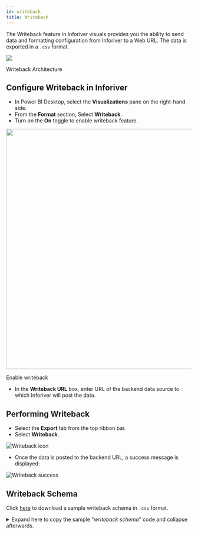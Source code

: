 ```yaml
---
id: writeback
title: Writeback
---
```



The Writeback feature in Inforiver visuals provides you the ability to send data and formatting configuration from Inforiver to a Web URL.
The data is exported in a `.csv` format.

<div class="center">
    <Zoom>
        <img src={useBaseUrl('img/writeback-arch.png')}/>
    </Zoom>
        <p>Writeback Architecture</p>
</div>

## Configure Writeback in Inforiver

* In Power BI Desktop, select the **Visualizations** pane on the right-hand side.
* From the **Format** section, Select **Writeback**.
* Turn on the **On** toggle to enable writeback feature.

<div style={{ textAlign: "center" }}>
    <Zoom>
    <img
    height="650"
    src={useBaseUrl('img/writeback-on.png')}
    />
    </Zoom>
    <div class="center"><p>Enable writeback</p></div>
</div>

* In the **Writeback URL** box, enter URL of the backend data source to which Inforiver will post the data.

## Performing Writeback

* Select the **Export** tab from the top ribbon bar.
* Select **Writeback**.

<div class="center">
    <Zoom>
    <img
    alt="Writeback icon"
    src={useBaseUrl('img/writeback-enabled.png')}
    />
    </Zoom>
</div>

* Once the data is posted to the backend URL, a success message is displayed:

<div class="center">
    <Zoom>
    <img
    alt="Writeback success"
    src={useBaseUrl('img/writeback-success.png')}
    />
    </Zoom>
</div>

## Writeback Schema

Click [here](./assets/writeback.csv) to download a sample writeback schema in `.csv` format.

<details>
<summary>
Expand here to copy the sample "<i>writeback schema</i>" code and collapse afterwards.
</summary>

```csv
location,Grand Total__SUM - male_smoker,Grand Total__female_smoker,Grand Total__male_smoker,Grand Total__SUM,Grand Total__Sum,Grand Total__AVERAGE,Grand Total__Average,Grand Total__AVERAGEEXZERO,Grand Total__AVERAGEEXNEG,Grand Total__AVERAGEEXZERONEG,Grand Total__COUNTIF
United States,28829006736,37130552856,65959559592,65959559592,32979779796,32979779796,-4150773060,28829006736,,NaN,28829006736,37130552856,65959559592,65959559592,32979779796,32979779796,-4150773060,28829006736,,NaN
Russia,15264452808,38030666130,53295118938,53295118938,26647559469,26647559469,-11383106661,15264452808,,NaN,15264452808,38030666130,53295118938,53295118938,26647559469,26647559469,-11383106661,15264452808,,NaN
China,12470301312,317664514392,330134815704,330134815704,165067407852,165067407852,-152597106540,12470301312,,NaN,12470301312,317664514392,330134815704,330134815704,165067407852,165067407852,-152597106540,12470301312,,NaN
India,11746597184,127357844544,139104441728,139104441728,69552220864,69552220864,-57805623680,11746597184,,NaN,11746597184,127357844544,139104441728,139104441728,69552220864,69552220864,-57805623680,11746597184,,NaN
Trial Region,1000,1000,2000,2000,1000,1000,0,1000,,NaN,1000,1000,2000,2000,1000,1000,0,1000,,NaN
Germany,10655809472,12507351186,23163160658,23163160658,11581580329,11581580329,-925770857,10655809472,,NaN,10655809472,12507351186,23163160658,23163160658,11581580329,11581580329,-925770857,10655809472,,NaN
France,9312654116,11014301958,20326956074,20326956074,10163478037,10163478037,-850823921,9312654116,,NaN,9312654116,11014301958,20326956074,20326956074,10163478037,10163478037,-850823921,9312654116,,NaN
Brazil,9038238500,16018264414,25056502914,25056502914,12528251457,12528251457,-3490012957,9038238500,,NaN,9038238500,16018264414,25056502914,25056502914,12528251457,12528251457,-3490012957,9038238500,,NaN
Japan,6459405528,19435890096,25895295624,25895295624,12947647812,12947647812,-6488242284,6459405528,,NaN,6459405528,19435890096,25895295624,25895295624,12947647812,12947647812,-6488242284,6459405528,,NaN
United Kingdom,6069008847,7495225821,13564234668,13564234668,6782117334,6782117334,-713108487,6069008847,,NaN,6069008847,7495225821,13564234668,13564234668,6782117334,6782117334,-713108487,6069008847,,NaN
Spain,5713621706,6547726892,12261348598,12261348598,6130674299,6130674299,-417052593,5713621706,,NaN,5713621706,6547726892,12261348598,12261348598,6130674299,6130674299,-417052593,5713621706,,NaN
Italy,5351234574,7513349436,12864584010,12864584010,6432292005,6432292005,-1081057431,5351234574,,NaN,5351234574,7513349436,12864584010,12864584010,6432292005,6432292005,-1081057431,5351234574,,NaN
Turkey,4839965856,14107986299,18947952155,18947952155,9473976077.5,9473976077.5,-4634010221.5,4839965856,,NaN,4839965856,14107986299,18947952155,18947952155,9473976077.5,9473976077.5,-4634010221.5,4839965856,,NaN
Mexico,4243563720,13161197493,17404761213,17404761213,8702380606.5,8702380606.5,-4458816886.5,4243563720,,NaN,4243563720,13161197493,17404761213,17404761213,8702380606.5,8702380606.5,-4458816886.5,4243563720,,NaN
Philippines,3829201600,20029669184,23858870784,23858870784,11929435392,11929435392,-8100233792,3829201600,,NaN,3829201600,20029669184,23858870784,23858870784,11929435392,11929435392,-8100233792,3829201600,,NaN
Poland,3650759226,5186271564,8837030790,8837030790,4418515395,4418515395,-767756169,3650759226,,NaN,3650759226,5186271564,8837030790,8837030790,4418515395,4418515395,-767756169,3650759226,,NaN
Argentina,3492458532,5971672710,9464131242,9464131242,4732065621,4732065621,-1239607089,3492458532,,NaN,3492458532,5971672710,9464131242,9464131242,4732065621,4732065621,-1239607089,3492458532,,NaN
Indonesia,3186002976,86591014016,89777016992,89777016992,44888508496,44888508496,-41702505520,3186002976,,NaN,3186002976,86591014016,89777016992,89777016992,44888508496,44888508496,-41702505520,3186002976,,NaN
Chile,2772003032,3363688248,6135691280,6135691280,3067845640,3067845640,-295842608,2772003032,,NaN,2772003032,3363688248,6135691280,6135691280,3067845640,3067845640,-295842608,2772003032,,NaN
Pakistan,2610063670,34210478670,36820542340,36820542340,18410271170,18410271170,-15800207500,2610063670,,NaN,2610063670,34210478670,36820542340,36820542340,18410271170,18410271170,-15800207500,2610063670,,NaN
Ukraine,2450183655,8602867830,11053051485,11053051485,5526525742.5,5526525742.5,-3076342087.5,2450183655,,NaN,2450183655,8602867830,11053051485,11053051485,5526525742.5,5526525742.5,-3076342087.5,2450183655,,NaN
South Africa,2113761760,8663813400,10777575160,10777575160,5388787580,5388787580,-3275025820,2113761760,,NaN,2113761760,8663813400,10777575160,10777575160,5388787580,5388787580,-3275025820,2113761760,,NaN
Canada,2047134668,2831869496,4879004164,4879004164,2439502082,2439502082,-392367414,2047134668,,NaN,2047134668,2831869496,4879004164,4879004164,2439502082,2439502082,-392367414,2047134668,,NaN
Romania,1854685609,3004752780,4859438389,4859438389,2429719194.5,2429719194.5,-575033585.5,1854685609,,NaN,1854685609,3004752780,4859438389,4859438389,2429719194.5,2429719194.5,-575033585.5,1854685609,,NaN
Netherlands,1755981780,1964684400,3720666180,3720666180,1860333090,1860333090,-104351310,1755981780,,NaN,1755981780,1964684400,3720666180,3720666180,1860333090,1860333090,-104351310,1755981780,,NaN
Greece,1549001719,2281815369,3830817088,3830817088,1915408544,1915408544,-366406825,1549001719,,NaN,1549001719,2281815369,3830817088,3830817088,1915408544,1915408544,-366406825,1549001719,,NaN
Australia,1498373220,1901780960,3400154180,3400154180,1700077090,1700077090,-201703870,1498373220,,NaN,1498373220,1901780960,3400154180,3400154180,1700077090,1700077090,-201703870,1498373220,,NaN
South Korea,1452660873,9582876872,11035537745,11035537745,5517768872.5,5517768872.5,-4065107999.5,1452660873,,NaN,1452660873,9582876872,11035537745,11035537745,5517768872.5,5517768872.5,-4065107999.5,1452660873,,NaN
Czechia,1362022080,1710342180,3072364260,3072364260,1536182130,1536182130,-174160050,1362022080,,NaN,1362022080,1710342180,3072364260,3072364260,1536182130,1536182130,-174160050,1362022080,,NaN
Myanmar,1340276447,7488528577,8828805024,8828805024,4414402512,4414402512,-3074126065,1340276447,,NaN,1340276447,7488528577,8828805024,8828805024,4414402512,4414402512,-3074126065,1340276447,,NaN
Belgium,1288684342,1612138577,2900822919,2900822919,1450411459.5,1450411459.5,-161727117.5,1288684342,,NaN,1288684342,1612138577,2900822919,2900822919,1450411459.5,1450411459.5,-161727117.5,1288684342,,NaN
Nepal,1253902641,4989211989,6243114630,6243114630,3121557315,3121557315,-1867654674,1253902641,,NaN,1253902641,4989211989,6243114630,6243114630,3121557315,3121557315,-1867654674,1253902641,,NaN
Serbia,1080005193,1151623608,2231628801,2231628801,1115814400.5,1115814400.5,-35809207.5,1080005193,,NaN,1080005193,1151623608,2231628801,2231628801,1115814400.5,1115814400.5,-35809207.5,1080005193,,NaN
Austria,1079399196,1174416716,2253815912,2253815912,1126907956,1126907956,-47508760,1079399196,,NaN,1079399196,1174416716,2253815912,2253815912,1126907956,1126907956,-47508760,1079399196,,NaN
Hungary,1071835236,1391786028,2463621264,2463621264,1231810632,1231810632,-159975396,1071835236,,NaN,1071835236,1391786028,2463621264,2463621264,1231810632,1231810632,-159975396,1071835236,,NaN
Colombia,985296352,2830105868,3815402220,3815402220,1907701110,1907701110,-922404758,985296352,,NaN,985296352,2830105868,3815402220,3815402220,1907701110,1907701110,-922404758,985296352,,NaN
Bulgaria,857507620,1264895100,2122402720,2122402720,1061201360,1061201360,-203693740,857507620,,NaN,857507620,1264895100,2122402720,2122402720,1061201360,1061201360,-203693740,857507620,,NaN
Yemen,854573798,3283361991,4137935789,4137935789,2068967894.5,2068967894.5,-1214394096.5,854573798,,NaN,854573798,3283361991,4137935789,4137935789,2068967894.5,2068967894.5,-1214394096.5,854573798,,NaN
Sweden,846803698,851307852,1698111550,1698111550,849055775,849055775,-2252077,846803698,,NaN,846803698,851307852,1698111550,1698111550,849055775,849055775,-2252077,846803698,,NaN
Papua New Guinea,836815298,1737727302,2574542600,2574542600,1287271300,1287271300,-450456002,836815298,,NaN,836815298,1737727302,2574542600,2574542600,1287271300,1287271300,-450456002,836815298,,NaN
Switzerland,825408368,1055500070,1880908438,1880908438,940454219,940454219,-115045851,825408368,,NaN,825408368,1055500070,1880908438,1880908438,940454219,940454219,-115045851,825408368,,NaN
Tanzania,792434058,6411512070,7203946128,7203946128,3601973064,3601973064,-2809539006,792434058,,NaN,792434058,6411512070,7203946128,7203946128,3601973064,3601973064,-2809539006,792434058,,NaN
Cuba,786361506,2451056916,3237418422,3237418422,1618709211,1618709211,-832347705,786361506,,NaN,786361506,2451056916,3237418422,3237418422,1618709211,1618709211,-832347705,786361506,,NaN
Lebanon,782154744,1183408830,1965563574,1965563574,982781787,982781787,-200627043,782154744,,NaN,782154744,1183408830,1965563574,1965563574,982781787,982781787,-200627043,782154744,,NaN
Peru,747010328,0,747010328,747010328,373505164,373505164,747010328,373505164,,NaN,747010328,0,747010328,747010328,373505164,373505164,747010328,373505164,,NaN
Portugal,699728523,1287844052,1987572575,1987572575,993786287.5,993786287.5,-294057764.5,699728523,,NaN,699728523,1287844052,1987572575,1987572575,993786287.5,993786287.5,-294057764.5,699728523,,NaN
Bangladesh,683461010,30550703910,31234164920,31234164920,15617082460,15617082460,-14933621450,683461010,,NaN,683461010,30550703910,31234164920,31234164920,15617082460,15617082460,-14933621450,683461010,,NaN
Mozambique,631234692,3601751472,4232986164,4232986164,2116493082,2116493082,-1485258390,631234692,,NaN,631234692,3601751472,4232986164,4232986164,2116493082,2116493082,-1485258390,631234692,,NaN
Thailand,628618800,12837053334,13465672134,13465672134,6732836067,6732836067,-6104217267,628618800,,NaN,628618800,12837053334,13465672134,13465672134,6732836067,6732836067,-6104217267,628618800,,NaN
Uganda,617412018,3032582559,3649994577,3649994577,1824997288.5,1824997288.5,-1207585270.5,617412018,,NaN,617412018,3032582559,3649994577,3649994577,1824997288.5,1824997288.5,-1207585270.5,617412018,,NaN
Croatia,594221154,691236844,1285457998,1285457998,642728999,642728999,-48507845,594221154,,NaN,594221154,691236844,1285457998,1285457998,642728999,642728999,-48507845,594221154,,NaN
Israel,569170931,1308354474,1877525405,1877525405,938762702.5,938762702.5,-369591771.5,569170931,,NaN,569170931,1308354474,1877525405,1877525405,938762702.5,938762702.5,-369591771.5,569170931,,NaN
Kazakhstan,532319445,3277568205,3809887650,3809887650,1904943825,1904943825,-1372624380,532319445,,NaN,532319445,3277568205,3809887650,3809887650,1904943825,1904943825,-1372624380,532319445,,NaN
Slovakia,519605336,848013420,1367618756,1367618756,683809378,683809378,-164204042,519605336,,NaN,519605336,848013420,1367618756,1367618756,683809378,683809378,-164204042,519605336,,NaN
Nigeria,518235122,9328228425,9846463547,9846463547,4923231773.5,4923231773.5,-4404996651.5,518235122,,NaN,518235122,9328228425,9846463547,9846463547,4923231773.5,4923231773.5,-4404996651.5,518235122,,NaN
Denmark,497463275,484575630,982038905,982038905,491019452.5,491019452.5,6443822.5,497463275,,NaN,497463275,484575630,982038905,982038905,491019452.5,491019452.5,6443822.5,497463275,,NaN
Ireland,474719674,530447852,1005167526,1005167526,502583763,502583763,-27864089,474719674,,NaN,474719674,530447852,1005167526,1005167526,502583763,502583763,-27864089,474719674,,NaN
Finland,455263999,562238698,1017502697,1017502697,508751348.5,508751348.5,-53487349.5,455263999,,NaN,455263999,562238698,1017502697,1017502697,508751348.5,508751348.5,-53487349.5,455263999,,NaN
Norway,448401586,473567134,921968720,921968720,460984360,460984360,-12582774,448401586,,NaN,448401586,473567134,921968720,921968720,460984360,460984360,-12582774,448401586,,NaN
Vietnam,442890630,20328676550,20771567180,20771567180,10385783590,10385783590,-9942892960,442890630,,NaN,442890630,20328676550,20771567180,20771567180,10385783590,10385783590,-9942892960,442890630,,NaN
Belarus,415723001,1825221403,2240944404,2240944404,1120472202,1120472202,-704749201,415723001,,NaN,415723001,1825221403,2240944404,2240944404,1120472202,1120472202,-704749201,415723001,,NaN
Bosnia and Herzegovina,409202878,646323937,1055526815,1055526815,527763407.5,527763407.5,-118560529.5,409202878,,NaN,409202878,646323937,1055526815,1055526815,527763407.5,527763407.5,-118560529.5,409202878,,NaN
Dominican Republic,384504024,864003150,1248507174,1248507174,624253587,624253587,-239749563,384504024,,NaN,384504024,864003150,1248507174,1248507174,624253587,624253587,-239749563,384504024,,NaN
Malawi,327428302,1838063511,2165491813,2165491813,1082745906.5,1082745906.5,-755317604.5,327428302,,NaN,327428302,1838063511,2165491813,2165491813,1082745906.5,1082745906.5,-755317604.5,327428302,,NaN
New Zealand,299036110,347528656,646564766,646564766,323282383,323282383,-24246273,299036110,,NaN,299036110,347528656,646564766,646564766,323282383,323282383,-24246273,299036110,,NaN
Iran,287592032,7585235564,7872827596,7872827596,3936413798,3936413798,-3648821766,287592032,,NaN,287592032,7585235564,7872827596,7872827596,3936413798,3936413798,-3648821766,287592032,,NaN
Sierra Leone,271664325,1274969565,1546633890,1546633890,773316945,773316945,-501652620,271664325,,NaN,271664325,1274969565,1546633890,1546633890,773316945,773316945,-501652620,271664325,,NaN
Kenya,265845472,4519370140,4785215612,4785215612,2392607806,2392607806,-2126762334,265845472,,NaN,265845472,4519370140,4785215612,4785215612,2392607806,2392607806,-2126762334,265845472,,NaN
Saudi Arabia,260686400,3678572352,3939258752,3939258752,1969629376,1969629376,-1708942976,260686400,,NaN,260686400,3678572352,3939258752,3939258752,1969629376,1969629376,-1708942976,260686400,,NaN
Rwanda,245936616,1098865456,1344802072,1344802072,672401036,672401036,-426464420,245936616,,NaN,245936616,1098865456,1344802072,1344802072,672401036,672401036,-426464420,245936616,,NaN
Lithuania,242376464,432408878,674785342,674785342,337392671,337392671,-95016207,242376464,,NaN,242376464,432408878,674785342,674785342,337392671,337392671,-95016207,242376464,,NaN
Zambia,227961200,1816334800,2044296000,2044296000,1022148000,1022148000,-794186800,227961200,,NaN,227961200,1816334800,2044296000,2044296000,1022148000,1022148000,-794186800,227961200,,NaN
Laos,209259704,1467683490,1676943194,1676943194,838471597,838471597,-629211893,209259704,,NaN,209259704,1467683490,1676943194,1676943194,838471597,838471597,-629211893,209259704,,NaN
Latvia,201838824,402100534,603939358,603939358,301969679,301969679,-100130855,201838824,,NaN,201838824,402100534,603939358,603939358,301969679,301969679,-100130855,201838824,,NaN
Uruguay,196960410,279965160,476925570,476925570,238462785,238462785,-41502375,196960410,,NaN,196960410,279965160,476925570,476925570,238462785,238462785,-41502375,196960410,,NaN
Ethiopia,186240870,3957621525,4143862395,4143862395,2071931197.5,2071931197.5,-1885690327.5,186240870,,NaN,186240870,3957621525,4143862395,4143862395,2071931197.5,2071931197.5,-1885690327.5,186240870,,NaN
Slovenia,185949925,231281185,417231110,417231110,208615555,208615555,-22665630,185949925,,NaN,185949925,231281185,417231110,417231110,208615555,208615555,-22665630,185949925,,NaN
Uzbekistan,175345300,3331557476,3506902776,3506902776,1753451388,1753451388,-1578106088,175345300,,NaN,175345300,3331557476,3506902776,3506902776,1753451388,1753451388,-1578106088,175345300,,NaN
Cambodia,150804929,2541066143,2691871072,2691871072,1345935536,1345935536,-1195130607,150804929,,NaN,150804929,2541066143,2691871072,2691871072,1345935536,1345935536,-1195130607,150804929,,NaN
Ecuador,147143037,904930032,1052073069,1052073069,526036534.5,526036534.5,-378893497.5,147143037,,NaN,147143037,904930032,1052073069,1052073069,526036534.5,526036534.5,-378893497.5,147143037,,NaN
Malaysia,146617980,6216601899,6363219879,6363219879,3181609939.5,3181609939.5,-3034991959.5,146617980,,NaN,146617980,6216601899,6363219879,6363219879,3181609939.5,3181609939.5,-3034991959.5,146617980,,NaN
Paraguay,146573286,633197286,779770572,779770572,389885286,389885286,-243312000,146573286,,NaN,146573286,633197286,779770572,779770572,389885286,389885286,-243312000,146573286,,NaN
Singapore,138419190,753319385,891738575,891738575,445869287.5,445869287.5,-307450097.5,138419190,,NaN,138419190,753319385,891738575,891738575,445869287.5,445869287.5,-307450097.5,138419190,,NaN
Estonia,137150844,220001260,357152104,357152104,178576052,178576052,-41425208,137150844,,NaN,137150844,220001260,357152104,357152104,178576052,178576052,-41425208,137150844,,NaN
Burkina Faso,136456416,2038320264,2174776680,2174776680,1087388340,1087388340,-950931924,136456416,,NaN,136456416,2038320264,2174776680,2174776680,1087388340,1087388340,-950931924,136456416,,NaN
Costa Rica,134321476,365186912,499508388,499508388,249754194,249754194,-115432718,134321476,,NaN,134321476,365186912,499508388,499508388,249754194,249754194,-115432718,134321476,,NaN
Haiti,131607854,1048326030,1179933884,1179933884,589966942,589966942,-458359088,131607854,,NaN,131607854,1048326030,1179933884,1179933884,589966942,589966942,-458359088,131607854,,NaN
Morocco,129924960,7649344120,7779269080,7779269080,3889634540,3889634540,-3759709580,129924960,,NaN,129924960,7649344120,7779269080,7779269080,3889634540,3889634540,-3759709580,129924960,,NaN
Algeria,129535854,5625562574,5755098428,5755098428,2877549214,2877549214,-2748013360,129535854,,NaN,129535854,5625562574,5755098428,5755098428,2877549214,2877549214,-2748013360,129535854,,NaN
Mali,127337109,1830472956,1957810065,1957810065,978905032.5,978905032.5,-851567923.5,127337109,,NaN,127337109,1830472956,1957810065,1957810065,978905032.5,978905032.5,-851567923.5,127337109,,NaN
Montenegro,110815147,120637642,231452789,231452789,115726394.5,115726394.5,-4911247.5,110815147,,NaN,110815147,120637642,231452789,231452789,115726394.5,115726394.5,-4911247.5,110815147,,NaN
Namibia,99573476,351073172,450646648,450646648,225323324,225323324,-125749848,99573476,,NaN,99573476,351073172,450646648,450646648,225323324,225323324,-125749848,99573476,,NaN
Moldova,97581640,737650270,835231910,835231910,417615955,417615955,-320034315,97581640,,NaN,97581640,737650270,835231910,835231910,417615955,417615955,-320034315,97581640,,NaN
Zimbabwe,94647186,1816041762,1910688948,1910688948,955344474,955344474,-860697288,94647186,,NaN,94647186,1816041762,1910688948,1910688948,955344474,955344474,-860697288,94647186,,NaN
Kyrgyzstan,93948400,1317886400,1411834800,1411834800,705917400,705917400,-611969000,93948400,,NaN,93948400,1317886400,1411834800,1411834800,705917400,705917400,-611969000,93948400,,NaN
Georgia,89010346,932090632,1021100978,1021100978,510550489,510550489,-421540143,89010346,,NaN,89010346,932090632,1021100978,1021100978,510550489,510550489,-421540143,89010346,,NaN
Egypt,88621677,22199709088,22288330765,22288330765,11144165382.5,11144165382.5,-11055543705.5,88621677,,NaN,88621677,22199709088,22288330765,22288330765,11144165382.5,11144165382.5,-11055543705.5,88621677,,NaN
Albania,86224728,621789148,708013876,708013876,354006938,354006938,-267782210,86224728,,NaN,86224728,621789148,708013876,708013876,354006938,354006938,-267782210,86224728,,NaN
Honduras,80623444,0,80623444,80623444,40311722,40311722,80623444,40311722,,NaN,80623444,0,80623444,80623444,40311722,40311722,80623444,40311722,,NaN
Mongolia,73564848,621957648,695522496,695522496,347761248,347761248,-274196400,73564848,,NaN,73564848,621957648,695522496,695522496,347761248,347761248,-274196400,73564848,,NaN
Cyprus,70558836,189717189,260276025,260276025,130138012.5,130138012.5,-59579176.5,70558836,,NaN,70558836,189717189,260276025,260276025,130138012.5,130138012.5,-59579176.5,70558836,,NaN
El Salvador,64699845,486542994,551242839,551242839,275621419.5,275621419.5,-210921574.5,64699845,,NaN,64699845,486542994,551242839,551242839,275621419.5,275621419.5,-210921574.5,64699845,,NaN
Jamaica,63875394,344685044,408560438,408560438,204280219,204280219,-140404825,63875394,,NaN,63875394,344685044,408560438,408560438,204280219,204280219,-140404825,63875394,,NaN
Luxembourg,55340667,68844942,124185609,124185609,62092804.5,62092804.5,-6752137.5,55340667,,NaN,55340667,68844942,124185609,124185609,62092804.5,62092804.5,-6752137.5,55340667,,NaN
Tunisia,53822070,3219533514,3273355584,3273355584,1636677792,1636677792,-1582855722,53822070,,NaN,53822070,3219533514,3273355584,3273355584,1636677792,1636677792,-1582855722,53822070,,NaN
United Arab Emirates,53289565,1660855490,1714145055,1714145055,857072527.5,857072527.5,-803782962.5,53289565,,NaN,53289565,1660855490,1714145055,1714145055,857072527.5,857072527.5,-803782962.5,53289565,,NaN
Botswana,52008684,313876092,365884776,365884776,182942388,182942388,-130933704,52008684,,NaN,52008684,313876092,365884776,365884776,182942388,182942388,-130933704,52008684,,NaN
Kuwait,48774015,668385684,717159699,717159699,358579849.5,358579849.5,-309805834.5,48774015,,NaN,48774015,668385684,717159699,717159699,358579849.5,358579849.5,-309805834.5,48774015,,NaN
Panama,42353586,174709258,217062844,217062844,108531422,108531422,-66177836,42353586,,NaN,42353586,174709258,217062844,217062844,108531422,108531422,-66177836,42353586,,NaN
Bahrain,41746716,270633285,312380001,312380001,156190000.5,156190000.5,-114443284.5,41746716,,NaN,41746716,270633285,312380001,312380001,156190000.5,156190000.5,-114443284.5,41746716,,NaN
Fiji,40963776,139759424,180723200,180723200,90361600,90361600,-49397824,40963776,,NaN,40963776,139759424,180723200,180723200,90361600,90361600,-49397824,40963776,,NaN
Malta,40696362,58805145,99501507,99501507,49750753.5,49750753.5,-9054391.5,40696362,,NaN,40696362,58805145,99501507,99501507,49750753.5,49750753.5,-9054391.5,40696362,,NaN
Congo,37804624,1163042686,1200847310,1200847310,600423655,600423655,-562619031,37804624,,NaN,37804624,1163042686,1200847310,1200847310,600423655,600423655,-562619031,37804624,,NaN
Ghana,37660476,966617268,1004277744,1004277744,502138872,502138872,-464478396,37660476,,NaN,37660476,966617268,1004277744,1004277744,502138872,502138872,-464478396,37660476,,NaN
Timor,32892552,407762388,440654940,440654940,220327470,220327470,-187434918,32892552,,NaN,32892552,407762388,440654940,440654940,220327470,220327470,-187434918,32892552,,NaN
Togo,30846726,486690534,517537260,517537260,258768630,258768630,-227921904,30846726,,NaN,30846726,486690534,517537260,517537260,258768630,258768630,-227921904,30846726,,NaN
Liberia,30497730,368006880,398504610,398504610,199252305,199252305,-168754575,30497730,,NaN,30497730,368006880,398504610,398504610,199252305,199252305,-168754575,30497730,,NaN
Benin,29241078,599443506,628684584,628684584,314342292,314342292,-285101214,29241078,,NaN,29241078,599443506,628684584,628684584,314342292,314342292,-285101214,29241078,,NaN
Sri Lanka,28972240,2607491678,2636463918,2636463918,1318231959,1318231959,-1289259719,28972240,,NaN,28972240,2607491678,2636463918,2636463918,1318231959,1318231959,-1289259719,28972240,,NaN
Senegal,28062944,1164607148,1192670092,1192670092,596335046,596335046,-568272102,28062944,,NaN,28062944,1164607148,1192670092,1192670092,596335046,596335046,-568272102,28062944,,NaN
Iceland,20495580,21785400,42280980,42280980,21140490,21140490,-644910,20495580,,NaN,20495580,21785400,42280980,42280980,21140490,21140490,-644910,20495580,,NaN
Armenia,18535233,643783365,662318598,662318598,331159299,331159299,-312624066,18535233,,NaN,18535233,643783365,662318598,662318598,331159299,331159299,-312624066,18535233,,NaN
Suriname,17538044,101673064,119211108,119211108,59605554,59605554,-42067510,17538044,,NaN,17538044,101673064,119211108,119211108,59605554,59605554,-42067510,17538044,,NaN
Mauritius,16278800,207043600,223322400,223322400,111661200,111661200,-95382400,16278800,,NaN,16278800,207043600,223322400,223322400,111661200,111661200,-95382400,16278800,,NaN
Comoros,13659534,73264968,86924502,86924502,43462251,43462251,-29802717,13659534,,NaN,13659534,73264968,86924502,86924502,43462251,43462251,-29802717,13659534,,NaN
Azerbaijan,12684306,1796915133,1809599439,1809599439,904799719.5,904799719.5,-892115413.5,12684306,,NaN,12684306,1796915133,1809599439,1809599439,904799719.5,904799719.5,-892115413.5,12684306,,NaN
Oman,10800459,336975759,347776218,347776218,173888109,173888109,-163087650,10800459,,NaN,10800459,336975759,347776218,347776218,173888109,173888109,-163087650,10800459,,NaN
Niger,9634386,1483673156,1493307542,1493307542,746653771,746653771,-737019385,9634386,,NaN,9634386,1483673156,1493307542,1493307542,746653771,746653771,-737019385,9634386,,NaN
Qatar,9634064,323952090,333586154,333586154,166793077,166793077,-157159013,9634064,,NaN,9634064,323952090,333586154,333586154,166793077,166793077,-157159013,9634064,,NaN
Andorra,9321312,12149696,21471008,21471008,10735504,10735504,-1414192,9321312,,NaN,9321312,12149696,21471008,21471008,10735504,10735504,-1414192,9321312,,NaN
Eswatini,7968092,77336508,85304600,85304600,42652300,42652300,-34684208,7968092,,NaN,7968092,77336508,85304600,85304600,42652300,42652300,-34684208,7968092,,NaN
Gambia,6783717,302353599,309137316,309137316,154568658,154568658,-147784941,6783717,,NaN,6783717,302353599,309137316,309137316,154568658,154568658,-147784941,6783717,,NaN
Djibouti,6718400,96824000,103542400,103542400,51771200,51771200,-45052800,6718400,,NaN,6718400,96824000,103542400,103542400,51771200,51771200,-45052800,6718400,,NaN
Samoa,5135770,11717070,16852840,16852840,8426420,8426420,-3290650,5135770,,NaN,5135770,11717070,16852840,16852840,8426420,8426420,-3290650,5135770,,NaN
Bahamas,4900782,32249646,37150428,37150428,18575214,18575214,-13674432,4900782,,NaN,4900782,32249646,37150428,37150428,18575214,18575214,-13674432,4900782,,NaN
Maldives,4653910,121892180,126546090,126546090,63273045,63273045,-58619135,4653910,,NaN,4653910,121892180,126546090,126546090,63273045,63273045,-58619135,4653910,,NaN
Cape Verde,4647048,36511724,41158772,41158772,20579386,20579386,-15932338,4647048,,NaN,4647048,36511724,41158772,41158772,20579386,20579386,-15932338,4647048,,NaN
Brunei,3578750,55289438,58868188,58868188,29434094,29434094,-25855344,3578750,,NaN,3578750,55289438,58868188,58868188,29434094,29434094,-25855344,3578750,,NaN
Lesotho,2947736,397207856,400155592,400155592,200077796,200077796,-197130060,2947736,,NaN,2947736,397207856,400155592,400155592,200077796,200077796,-197130060,2947736,,NaN
Seychelles,2820728,14183228,17003956,17003956,8501978,8501978,-5681250,2820728,,NaN,2820728,14183228,17003956,17003956,8501978,8501978,-5681250,2820728,,NaN
Eritrea,2815921,160504321,163320242,163320242,81660121,81660121,-78844200,2815921,,NaN,2815921,160504321,163320242,163320242,81660121,81660121,-78844200,2815921,,NaN
Barbados,2189460,16709269,18898729,18898729,9449364.5,9449364.5,-7259904.5,2189460,,NaN,2189460,16709269,18898729,18898729,9449364.5,9449364.5,-7259904.5,2189460,,NaN
Vanuatu,1401800,17272621,18674421,18674421,9337210.5,9337210.5,-7935410.5,1401800,,NaN,1401800,17272621,18674421,18674421,9337210.5,9337210.5,-7935410.5,1401800,,NaN
Tonga,37416,140787,178203,178203,89101.5,89101.5,-51685.5,37416,,NaN,37416,140787,178203,178203,89101.5,89101.5,-51685.5,37416,,NaN
Nauru,9318,7996,17314,17314,8657,8657,661,9318,,NaN,9318,7996,17314,17314,8657,8657,661,9318,,NaN
(Blank),0,0,0,0,0,0,0,0,,NaN,0,0,0,0,0,0,0,0,,NaN
Afghanistan,0,0,0,0,0,0,0,0,,NaN,0,0,0,0,0,0,0,0,,NaN
Angola,0,0,0,0,0,0,0,0,,NaN,0,0,0,0,0,0,0,0,,NaN
Anguilla,0,0,0,0,0,0,0,0,,NaN,0,0,0,0,0,0,0,0,,NaN
Antigua and Barbuda,0,0,0,0,0,0,0,0,,NaN,0,0,0,0,0,0,0,0,,NaN
Aruba,0,0,0,0,0,0,0,0,,NaN,0,0,0,0,0,0,0,0,,NaN
Belize,0,0,0,0,0,0,0,0,,NaN,0,0,0,0,0,0,0,0,,NaN
Bermuda,0,0,0,0,0,0,0,0,,NaN,0,0,0,0,0,0,0,0,,NaN
Bhutan,0,0,0,0,0,0,0,0,,NaN,0,0,0,0,0,0,0,0,,NaN
Bolivia,0,0,0,0,0,0,0,0,,NaN,0,0,0,0,0,0,0,0,,NaN
Burundi,0,0,0,0,0,0,0,0,,NaN,0,0,0,0,0,0,0,0,,NaN
Cameroon,0,0,0,0,0,0,0,0,,NaN,0,0,0,0,0,0,0,0,,NaN
Cayman Islands,0,0,0,0,0,0,0,0,,NaN,0,0,0,0,0,0,0,0,,NaN
Central African Republic,0,0,0,0,0,0,0,0,,NaN,0,0,0,0,0,0,0,0,,NaN
Chad,0,0,0,0,0,0,0,0,,NaN,0,0,0,0,0,0,0,0,,NaN
Cote d'Ivoire,0,0,0,0,0,0,0,0,,NaN,0,0,0,0,0,0,0,0,,NaN
Curacao,0,0,0,0,0,0,0,0,,NaN,0,0,0,0,0,0,0,0,,NaN
Democratic Republic of Congo,0,0,0,0,0,0,0,0,,NaN,0,0,0,0,0,0,0,0,,NaN
Dominica,0,0,0,0,0,0,0,0,,NaN,0,0,0,0,0,0,0,0,,NaN
Equatorial Guinea,0,0,0,0,0,0,0,0,,NaN,0,0,0,0,0,0,0,0,,NaN
Faeroe Islands,0,0,0,0,0,0,0,0,,NaN,0,0,0,0,0,0,0,0,,NaN
Falkland Islands,0,0,0,0,0,0,0,0,,NaN,0,0,0,0,0,0,0,0,,NaN
Gabon,0,0,0,0,0,0,0,0,,NaN,0,0,0,0,0,0,0,0,,NaN
Gibraltar,0,0,0,0,0,0,0,0,,NaN,0,0,0,0,0,0,0,0,,NaN
Greenland,0,0,0,0,0,0,0,0,,NaN,0,0,0,0,0,0,0,0,,NaN
Grenada,0,0,0,0,0,0,0,0,,NaN,0,0,0,0,0,0,0,0,,NaN
Guatemala,0,0,0,0,0,0,0,0,,NaN,0,0,0,0,0,0,0,0,,NaN
Guernsey,0,0,0,0,0,0,0,0,,NaN,0,0,0,0,0,0,0,0,,NaN
Guinea,0,0,0,0,0,0,0,0,,NaN,0,0,0,0,0,0,0,0,,NaN
Guinea-Bissau,0,0,0,0,0,0,0,0,,NaN,0,0,0,0,0,0,0,0,,NaN
Guyana,0,0,0,0,0,0,0,0,,NaN,0,0,0,0,0,0,0,0,,NaN
Hong Kong,0,0,0,0,0,0,0,0,,NaN,0,0,0,0,0,0,0,0,,NaN
Iraq,0,0,0,0,0,0,0,0,,NaN,0,0,0,0,0,0,0,0,,NaN
Isle of Man,0,0,0,0,0,0,0,0,,NaN,0,0,0,0,0,0,0,0,,NaN
Jersey,0,0,0,0,0,0,0,0,,NaN,0,0,0,0,0,0,0,0,,NaN
Jordan,0,0,0,0,0,0,0,0,,NaN,0,0,0,0,0,0,0,0,,NaN
Libya,0,0,0,0,0,0,0,0,,NaN,0,0,0,0,0,0,0,0,,NaN
Liechtenstein,0,0,0,0,0,0,0,0,,NaN,0,0,0,0,0,0,0,0,,NaN
Macao,0,0,0,0,0,0,0,0,,NaN,0,0,0,0,0,0,0,0,,NaN
Madagascar,0,0,0,0,0,0,0,0,,NaN,0,0,0,0,0,0,0,0,,NaN
Marshall Islands,0,0,0,0,0,0,0,0,,NaN,0,0,0,0,0,0,0,0,,NaN
Mauritania,0,0,0,0,0,0,0,0,,NaN,0,0,0,0,0,0,0,0,,NaN
Micronesia (country),0,0,0,0,0,0,0,0,,NaN,0,0,0,0,0,0,0,0,,NaN
Monaco,0,0,0,0,0,0,0,0,,NaN,0,0,0,0,0,0,0,0,,NaN
Montserrat,0,0,0,0,0,0,0,0,,NaN,0,0,0,0,0,0,0,0,,NaN
Nicaragua,0,0,0,0,0,0,0,0,,NaN,0,0,0,0,0,0,0,0,,NaN
North Macedonia,0,0,0,0,0,0,0,0,,NaN,0,0,0,0,0,0,0,0,,NaN
Palestine,0,0,0,0,0,0,0,0,,NaN,0,0,0,0,0,0,0,0,,NaN
Saint Helena,0,0,0,0,0,0,0,0,,NaN,0,0,0,0,0,0,0,0,,NaN
Saint Kitts and Nevis,0,0,0,0,0,0,0,0,,NaN,0,0,0,0,0,0,0,0,,NaN
Saint Lucia,0,0,0,0,0,0,0,0,,NaN,0,0,0,0,0,0,0,0,,NaN
Saint Vincent and the Grenadines,0,0,0,0,0,0,0,0,,NaN,0,0,0,0,0,0,0,0,,NaN
San Marino,0,0,0,0,0,0,0,0,,NaN,0,0,0,0,0,0,0,0,,NaN
Sao Tome and Principe,0,0,0,0,0,0,0,0,,NaN,0,0,0,0,0,0,0,0,,NaN
Solomon Islands,0,0,0,0,0,0,0,0,,NaN,0,0,0,0,0,0,0,0,,NaN
Somalia,0,0,0,0,0,0,0,0,,NaN,0,0,0,0,0,0,0,0,,NaN
South Sudan,0,0,0,0,0,0,0,0,,NaN,0,0,0,0,0,0,0,0,,NaN
Sudan,0,0,0,0,0,0,0,0,,NaN,0,0,0,0,0,0,0,0,,NaN
Syria,0,0,0,0,0,0,0,0,,NaN,0,0,0,0,0,0,0,0,,NaN
Taiwan,0,0,0,0,0,0,0,0,,NaN,0,0,0,0,0,0,0,0,,NaN
Tajikistan,0,0,0,0,0,0,0,0,,NaN,0,0,0,0,0,0,0,0,,NaN
Trinidad and Tobago,0,0,0,0,0,0,0,0,,NaN,0,0,0,0,0,0,0,0,,NaN
Turks and Caicos Islands,0,0,0,0,0,0,0,0,,NaN,0,0,0,0,0,0,0,0,,NaN
Vatican,0,0,0,0,0,0,0,0,,NaN,0,0,0,0,0,0,0,0,,NaN
Venezuela,0,0,0,0,0,0,0,0,,NaN,0,0,0,0,0,0,0,0,,NaN
```
</details>